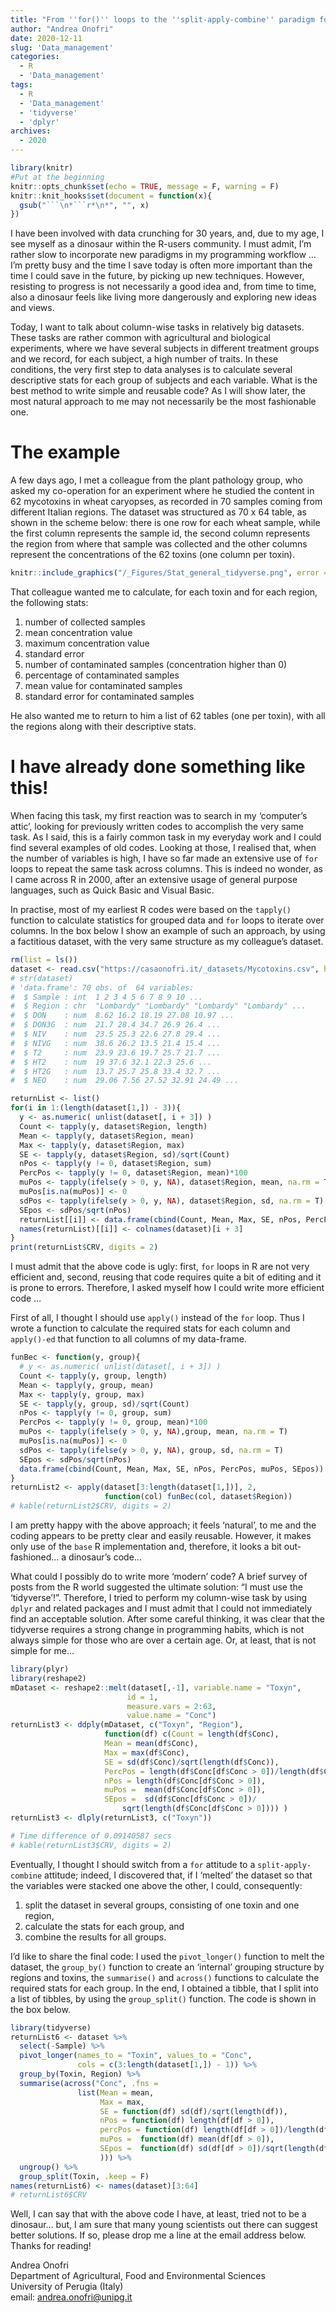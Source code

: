 ```yaml
---
title: "From ''for()'' loops to the ''split-apply-combine'' paradigm for column-wise tasks: the transition for a dinosaur"
author: "Andrea Onofri"
date: 2020-12-11
slug: 'Data_management'
categories:
  - R
  - 'Data_management'
tags:
  - R
  - 'Data_management'
  - 'tidyverse'
  - 'dplyr'
archives:
  - 2020
---
```



```r
library(knitr)
#Put at the beginning
knitr::opts_chunk$set(echo = TRUE, message = F, warning = F)
knitr::knit_hooks$set(document = function(x){ 
  gsub("```\n*```r*\n*", "", x) 
})
```

I have been involved with data crunching for 30 years, and, due to my age, I see myself as a dinosaur within the R-users community. I must admit, I'm rather slow to incorporate new paradigms in my programming workflow ... I'm pretty busy and the time I save today is often more important than the time I could save in the future, by picking up new techniques. However, resisting to progress is not necessarily a good idea and, from time to time, also a dinosaur feels like living more dangerously and exploring new ideas and views.

Today, I want to talk about column-wise tasks in relatively big datasets. These tasks are rather common with agricultural and biological experiments, where we have several subjects in different treatment groups and we record, for each subject, a high number of traits. In these conditions, the very first step to data analyses is to calculate several descriptive stats for each group of subjects and each variable. What is the best method to write simple and reusable code? As I will show later, the most natural approach to me may not necessarily be the most fashionable one.

# The example

A few days ago, I met a colleague from the plant pathology group, who asked my co-operation for an experiment where he studied the content in 62 mycotoxins in wheat caryopses, as recorded in 70 samples coming from different Italian regions. The dataset was structured as 70 x 64 table, as shown in the scheme below: there is one row for each wheat sample, while the first column represents the sample id, the second column represents the region from where that sample was collected and the other columns represent the concentrations of the 62 toxins (one column per toxin). 

```r
knitr::include_graphics("/_Figures/Stat_general_tidyverse.png", error = F)
```

That colleague wanted me to calculate, for each toxin and for each region, the following stats:

1. number of collected samples
2. mean concentration value
3. maximum concentration value
4. standard error
5. number of contaminated samples (concentration higher than 0)
6. percentage of contaminated samples
7. mean value for contaminated samples
8. standard error for contaminated samples

He also wanted me to return to him a list of 62 tables (one per toxin), with all the regions along with their descriptive stats.

# I have already done something like this!

When facing this task, my first reaction was to search in my 'computer's attic', looking for previously written codes to accomplish the very same task. As I said, this is a fairly common task in my everyday work and I could find several examples of old codes. Looking at those, I realised that, when the number of variables is high, I have so far made an extensive use of `for` loops to repeat the same task across columns. This is indeed no wonder, as I came across R in 2000, after an extensive usage of general purpose languages, such as Quick Basic and Visual Basic.

In practise, most of my earliest R codes were based on the `tapply()` function to calculate statistics for grouped data and `for` loops to iterate over columns. In the box below I show an example of such an approach, by using a factitious dataset, with the very same structure as my colleague's dataset.

```r
rm(list = ls())
dataset <- read.csv("https://casaonofri.it/_datasets/Mycotoxins.csv", header = T)
# str(dataset)
# 'data.frame':	70 obs. of  64 variables:
#  $ Sample : int  1 2 3 4 5 6 7 8 9 10 ...
#  $ Region : chr  "Lombardy" "Lombardy" "Lombardy" "Lombardy" ...
#  $ DON    : num  8.62 16.2 18.19 27.08 10.97 ...
#  $ DON3G  : num  21.7 28.4 34.7 26.9 26.4 ...
#  $ NIV    : num  23.5 25.3 22.6 27.8 29.4 ...
#  $ NIVG   : num  38.6 26.2 13.5 21.4 15.4 ...
#  $ T2     : num  23.9 23.6 19.7 25.7 21.7 ...
#  $ HT2    : num  19 37.6 32.1 22.3 25.6 ...
#  $ HT2G   : num  13.7 25.7 25.8 33.4 32.7 ...
#  $ NEO    : num  29.06 7.56 27.52 32.91 24.49 ...

returnList <- list()
for(i in 1:(length(dataset[1,]) - 3)){
  y <- as.numeric( unlist(dataset[, i + 3]) )
  Count <- tapply(y, dataset$Region, length)
  Mean <- tapply(y, dataset$Region, mean)
  Max <- tapply(y, dataset$Region, max)
  SE <- tapply(y, dataset$Region, sd)/sqrt(Count)
  nPos <- tapply(y != 0, dataset$Region, sum)
  PercPos <- tapply(y != 0, dataset$Region, mean)*100
  muPos <- tapply(ifelse(y > 0, y, NA), dataset$Region, mean, na.rm = T)
  muPos[is.na(muPos)] <- 0
  sdPos <- tapply(ifelse(y > 0, y, NA), dataset$Region, sd, na.rm = T)
  SEpos <- sdPos/sqrt(nPos)
  returnList[[i]] <- data.frame(cbind(Count, Mean, Max, SE, nPos, PercPos, muPos, SEpos))
  names(returnList)[[i]] <- colnames(dataset)[i + 3]
}
print(returnList$CRV, digits = 2)
```

I must admit that the above code is ugly: first, `for` loops in R are not very efficient and, second, reusing that code requires quite a bit of editing and it is prone to errors. Therefore, I asked myself how I could write more efficient code ...

First of all, I thought I should use `apply()` instead of the `for` loop. Thus I wrote a function to calculate the required stats for each column and `apply()-ed` that function to all columns of my data-frame.
  

```r
funBec <- function(y, group){
  # y <- as.numeric( unlist(dataset[, i + 3]) )
  Count <- tapply(y, group, length)
  Mean <- tapply(y, group, mean)
  Max <- tapply(y, group, max)
  SE <- tapply(y, group, sd)/sqrt(Count)
  nPos <- tapply(y != 0, group, sum)
  PercPos <- tapply(y != 0, group, mean)*100
  muPos <- tapply(ifelse(y > 0, y, NA),group, mean, na.rm = T)
  muPos[is.na(muPos)] <- 0
  sdPos <- tapply(ifelse(y > 0, y, NA), group, sd, na.rm = T)
  SEpos <- sdPos/sqrt(nPos)
  data.frame(cbind(Count, Mean, Max, SE, nPos, PercPos, muPos, SEpos))
}
returnList2 <- apply(dataset[3:length(dataset[1,])], 2,
                     function(col) funBec(col, dataset$Region))
# kable(returnList2$CRV, digits = 2)
```

I am pretty happy with the above approach; it feels 'natural', to me and the coding appears to be pretty clear and easily reusable. However, it makes only use of the `base` R implementation and, therefore, it looks a bit out-fashioned... a dinosaur's code...

What could I possibly do to write more 'modern' code? A brief survey of posts from the R world suggested the ultimate solution: "I must use the 'tidyverse'!". Therefore, I tried to perform my column-wise task by using `dplyr` and related packages and I must admit that I could not immediately find an acceptable solution. After some careful thinking, it was clear that the tidyverse requires a strong change in programming habits, which is not always simple for those who are over a certain age. Or, at least, that is not simple for me...

```r
library(plyr)
library(reshape2)
mDataset <- reshape2::melt(dataset[,-1], variable.name = "Toxyn",
                          id = 1,
                          measure.vars = 2:63,
                          value.name = "Conc")
returnList3 <- ddply(mDataset, c("Toxyn", "Region"), 
                     function(df) c(Count = length(df$Conc),
                     Mean = mean(df$Conc), 
                     Max = max(df$Conc),
                     SE = sd(df$Conc)/sqrt(length(df$Conc)),
                     PercPos = length(df$Conc[df$Conc > 0])/length(df$Conc)*100,
                     nPos = length(df$Conc[df$Conc > 0]),
                     muPos =  mean(df$Conc[df$Conc > 0]),
                     SEpos =  sd(df$Conc[df$Conc > 0])/
                         sqrt(length(df$Conc[df$Conc > 0]))) )
returnList3 <- dlply(returnList3, c("Toxyn"))

# Time difference of 0.09140587 secs
# kable(returnList3$CRV, digits = 2)
```

Eventually, I thought I should switch from a `for` attitude to a `split-apply-combine` attitude; indeed, I discovered that, if I 'melted' the dataset so that the variables were stacked one above the other, I could, consequently: 

1. split the dataset in several groups, consisting of one toxin and one region,
2. calculate the stats for each group, and
3. combine the results for all groups.

I'd like to share the final code: I used the `pivot_longer()` function to melt the dataset, the `group_by()` function to create an 'internal' grouping structure by regions and toxins, the `summarise()` and `across()` functions to calculate the required stats for each group. In the end, I obtained a tibble, that I split into a list of tibbles, by using the `group_split()` function. The code is shown in the box below.


```r
library(tidyverse)
returnList6 <- dataset %>%
  select(-Sample) %>% 
  pivot_longer(names_to = "Toxin", values_to = "Conc",
               cols = c(3:length(dataset[1,]) - 1)) %>% 
  group_by(Toxin, Region) %>% 
  summarise(across("Conc", .fns =
               list(Mean = mean,
                    Max = max,
                    SE = function(df) sd(df)/sqrt(length(df)),
                    nPos = function(df) length(df[df > 0]),
                    percPos = function(df) length(df[df > 0])/length(df)*100,
                    muPos =  function(df) mean(df[df > 0]),
                    SEpos =  function(df) sd(df[df > 0])/sqrt(length(df[df > 0]))
                    ))) %>% 
  ungroup() %>%
  group_split(Toxin, .keep = F)
names(returnList6) <- names(dataset)[3:64]
# returnList6$CRV
```

Well, I can say that with the above code I have, at least, tried not to be a dinosaur... but, I am sure that many young scientists out there can suggest better solutions. If so, please drop me a line at the email address below. Thanks for reading!

Andrea Onofri    
Department of Agricultural, Food and Environmental Sciences    
University of Perugia (Italy)    
email: [andrea.onofri@unipg.it](mailto:andrea.onofri@unipg.it)

